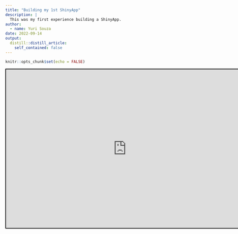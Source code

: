 ```yaml
---
title: "Building my 1st ShinyApp"
description: |
  This was my first experience building a ShinyApp.
author:
  - name: Yuri Souza
date: 2022-09-14
output:
  distill::distill_article:
    self_contained: false
---
```



```r
knitr::opts_chunk$set(echo = FALSE)
```

<iframe src="https://souzayuri.shinyapps.io/biota/"
        style="border: 2px solid black; width: 150%; height: 500px;"></iframe>